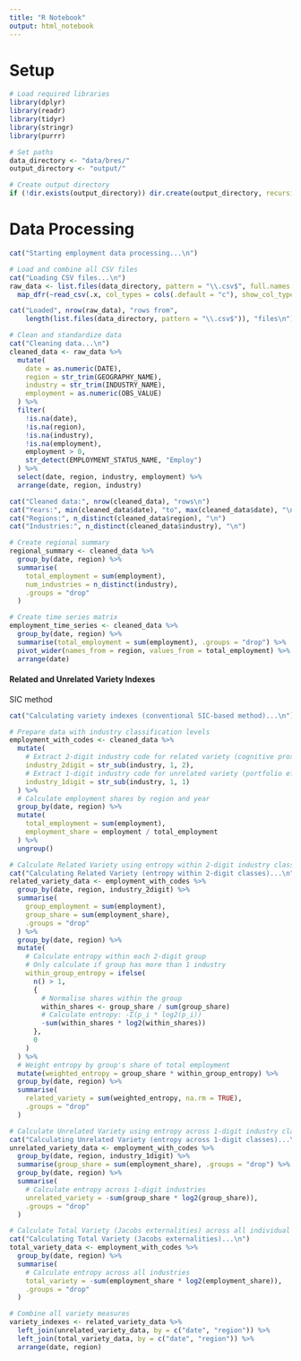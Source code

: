 ```yaml
---
title: "R Notebook"
output: html_notebook
---
```


# Setup
```r
# Load required libraries
library(dplyr)
library(readr)
library(tidyr)
library(stringr)
library(purrr)
```

```r
# Set paths
data_directory <- "data/bres/"
output_directory <- "output/"

# Create output directory
if (!dir.exists(output_directory)) dir.create(output_directory, recursive = TRUE)
```

# Data Processing

```r
cat("Starting employment data processing...\n")

# Load and combine all CSV files
cat("Loading CSV files...\n")
raw_data <- list.files(data_directory, pattern = "\\.csv$", full.names = TRUE) %>%
  map_dfr(~read_csv(.x, col_types = cols(.default = "c"), show_col_types = FALSE))

cat("Loaded", nrow(raw_data), "rows from", 
    length(list.files(data_directory, pattern = "\\.csv$")), "files\n")

# Clean and standardize data
cat("Cleaning data...\n")
cleaned_data <- raw_data %>%
  mutate(
    date = as.numeric(DATE),
    region = str_trim(GEOGRAPHY_NAME),
    industry = str_trim(INDUSTRY_NAME),
    employment = as.numeric(OBS_VALUE)
  ) %>%
  filter(
    !is.na(date),
    !is.na(region), 
    !is.na(industry),
    !is.na(employment),
    employment > 0,
    str_detect(EMPLOYMENT_STATUS_NAME, "Employ")
  ) %>%
  select(date, region, industry, employment) %>%
  arrange(date, region, industry)

cat("Cleaned data:", nrow(cleaned_data), "rows\n")
cat("Years:", min(cleaned_data$date), "to", max(cleaned_data$date), "\n")
cat("Regions:", n_distinct(cleaned_data$region), "\n")
cat("Industries:", n_distinct(cleaned_data$industry), "\n")

# Create regional summary
regional_summary <- cleaned_data %>%
  group_by(date, region) %>%
  summarise(
    total_employment = sum(employment),
    num_industries = n_distinct(industry),
    .groups = "drop"
  )

# Create time series matrix
employment_time_series <- cleaned_data %>%
  group_by(date, region) %>%
  summarise(total_employment = sum(employment), .groups = "drop") %>%
  pivot_wider(names_from = region, values_from = total_employment) %>%
  arrange(date)
```
#### Related and Unrelated Variety Indexes ####

SIC method
```r
cat("Calculating variety indexes (conventional SIC-based method)...\n")

# Prepare data with industry classification levels
employment_with_codes <- cleaned_data %>%
  mutate(
    # Extract 2-digit industry code for related variety (cognitive proximity)
    industry_2digit = str_sub(industry, 1, 2),
    # Extract 1-digit industry code for unrelated variety (portfolio effect)  
    industry_1digit = str_sub(industry, 1, 1)
  ) %>%
  # Calculate employment shares by region and year
  group_by(date, region) %>%
  mutate(
    total_employment = sum(employment),
    employment_share = employment / total_employment
  ) %>%
  ungroup()

# Calculate Related Variety using entropy within 2-digit industry classes
cat("Calculating Related Variety (entropy within 2-digit classes)...\n")
related_variety_data <- employment_with_codes %>%
  group_by(date, region, industry_2digit) %>%
  summarise(
    group_employment = sum(employment),
    group_share = sum(employment_share),
    .groups = "drop"
  ) %>%
  group_by(date, region) %>%
  mutate(
    # Calculate entropy within each 2-digit group
    # Only calculate if group has more than 1 industry
    within_group_entropy = ifelse(
      n() > 1,
      {
        # Normalise shares within the group
        within_shares <- group_share / sum(group_share)
        # Calculate entropy: -Σ(p_i * log2(p_i))
        -sum(within_shares * log2(within_shares))
      },
      0
    )
  ) %>%
  # Weight entropy by group's share of total employment
  mutate(weighted_entropy = group_share * within_group_entropy) %>%
  group_by(date, region) %>%
  summarise(
    related_variety = sum(weighted_entropy, na.rm = TRUE),
    .groups = "drop"
  )

# Calculate Unrelated Variety using entropy across 1-digit industry classes
cat("Calculating Unrelated Variety (entropy across 1-digit classes)...\n")
unrelated_variety_data <- employment_with_codes %>%
  group_by(date, region, industry_1digit) %>%
  summarise(group_share = sum(employment_share), .groups = "drop") %>%
  group_by(date, region) %>%
  summarise(
    # Calculate entropy across 1-digit industries
    unrelated_variety = -sum(group_share * log2(group_share)),
    .groups = "drop"
  )

# Calculate Total Variety (Jacobs externalities) across all individual industries
cat("Calculating Total Variety (Jacobs externalities)...\n")
total_variety_data <- employment_with_codes %>%
  group_by(date, region) %>%
  summarise(
    # Calculate entropy across all industries
    total_variety = -sum(employment_share * log2(employment_share)),
    .groups = "drop"
  )

# Combine all variety measures
variety_indexes <- related_variety_data %>%
  left_join(unrelated_variety_data, by = c("date", "region")) %>%
  left_join(total_variety_data, by = c("date", "region")) %>%
  arrange(date, region)


```

